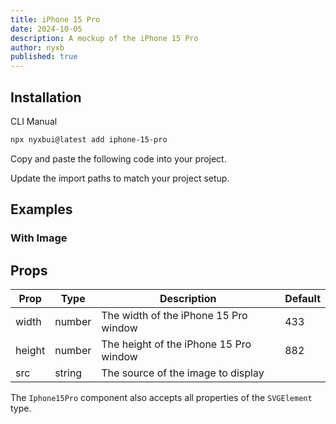 ```yaml
---
title: iPhone 15 Pro
date: 2024-10-05
description: A mockup of the iPhone 15 Pro
author: nyxb
published: true
---
```


<ComponentPreview name="iphone-15-pro-demo" />

## Installation

<Tabs defaultValue="cli">

<TabsList>
  <TabsTrigger value="cli">CLI</TabsTrigger>
  <TabsTrigger value="manual">Manual</TabsTrigger>
</TabsList>
<TabsContent value="cli">

```bash
npx nyxbui@latest add iphone-15-pro
```

</TabsContent>

<TabsContent value="manual">

<Steps>

<Step>Copy and paste the following code into your project.</Step>

<ComponentSource name="iphone-15-pro" />

<Step>Update the import paths to match your project setup.</Step>

</Steps>

</TabsContent>

</Tabs>

## Examples

### With Image

<ComponentPreview name="iphone-15-pro-demo-2" />

## Props

| Prop   | Type   | Description                            | Default |
| ------ | ------ | -------------------------------------- | ------- |
| width  | number | The width of the iPhone 15 Pro window  | 433     |
| height | number | The height of the iPhone 15 Pro window | 882     |
| src    | string | The source of the image to display     |         |

The `Iphone15Pro` component also accepts all properties of the `SVGElement` type.
